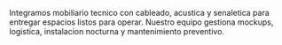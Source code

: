 ﻿---
slug: mobiliario
nombre: Mobiliario especializado
resumen: Silleria, mesas, archivos moviles y soluciones a medida para espacios corporativos, salud y educacion.
beneficios:
  - Ergonomia certificada con programas de asesoria postural.
  - Configuraciones modulares que escalan con el crecimiento del equipo.
  - Garantias extendidas y servicio de postventa local.
specs:
  - key: Normativas
    value: ANSI/BIFMA X5.1, ISO 9241, certificaciones GREENGUARD.
  - key: Garantia
    value: 5 - 12 años segun fabricante y linea.
  - key: Materiales
    value: Laminados de alto transito, maderas certificadas FSC, metal pintado.
aplicaciones:
  - Oficinas corporativas y coworking
  - Clinicas y hospitales
  - Universidades y colegios
  - Centros de control y call centers
  - Areas de espera de alto trafico
descargas:
  - label: Portafolio de mobiliario SG
    href: /descargas/CATALOGO-SG-2025.pdf
imagenes:
  - src: /images/familias/mobiliario-1.jpg
    alt: Estaciones colaborativas con mobiliario ergonomico
---

Integramos mobiliario tecnico con cableado, acustica y senaletica para entregar espacios listos para operar. Nuestro equipo gestiona mockups, logistica, instalacion nocturna y mantenimiento preventivo.

